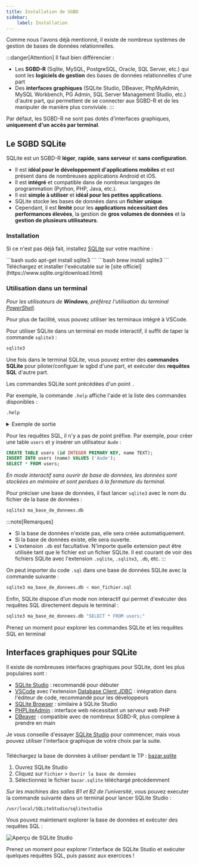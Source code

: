 ```yaml
---
title: Installation de SGBD
sidebar:
    label: Installation
---
```



<Slide title="Installation de SGBD">

Comme nous l'avons déjà mentionné, il existe de nombreux systèmes de gestion de bases de données relationnelles.

:::danger[Attention]
Il faut bien différencier :
* Les **SGBD-R** (Sqlite, MySQL, PostgreSQL, Oracle, SQL Server, etc.) qui sont les **logiciels de gestion** des bases de données relationnelles d'une part
* Des **interfaces graphiques** (SQLite Studio, DBeaver, PhpMyAdmin, MySQL Workbench, PG Admin, SQL Server Management Studio, etc.) d'autre part, qui permettent de se connecter aux SGBD-R et de les manipuler de manière plus conviviale.
:::

Par défaut, les SGBD-R ne sont pas dotés d'interfaces graphiques, **uniquement d'un accès par terminal**.

</Slide>
<Slide>

## Le SGBD SQLite

SQLite est un SGBD-R **léger**, **rapide**, **sans serveur** et **sans configuration**. 

* Il est **idéal pour le développement d'applications mobiles** et est présent dans de nombreuses applications Android et iOS.
* Il est **intégré** et compatible dans de nombreux langages de programmation (Python, PHP, Java, etc.).
* Il est **simple à utiliser** et **idéal pour les petites applications**.
* SQLite stocke les bases de données dans un **fichier unique**.
* Cependant, il est **limité** pour les **applications nécessitant des performances élevées**, la gestion de **gros volumes de données** et la **gestion de plusieurs utilisateurs**.

</Slide>
<Slide>

### Installation

Si ce n'est pas déjà fait, installez [SQLite](https://www.sqlite.org/index.html) sur votre machine :

<Tabs>
  <TabItem label="Linux">
    ```bash
    sudo apt-get install sqlite3
    ```
  </TabItem>
  <TabItem label="MacOS">
    ```bash
    brew install sqlite3
    ```
  </TabItem>
  <TabItem label="Windows">
    Téléchargez et installer l'exécutable sur le [site officiel](https://www.sqlite.org/download.html)
  </TabItem>
</Tabs>

</Slide>
<Slide>

### Utilisation dans un terminal

_Pour les utilisateurs de **Windows**, préférez l'utilisation du terminal [PowerShell](https://learn.microsoft.com/en-us/powershell/)._

Pour plus de facilité, vous pouvez utiliser les terminaux intégré à VSCode.

Pour utiliser SQLite dans un terminal en mode interactif, il suffit de taper la commande `sqlite3` :

```bash
sqlite3
```

</Slide>
<Slide title="Utilisation dans un terminal">

Une fois dans le terminal SQLite, vous pouvez entrer des **commandes SQLite** pour piloter/configuer le sgbd d'une part, et exécuter des **requêtes SQL** d'autre part.

Les commandes SQLite sont précédées d'un point `.`

Par exemple, la commande `.help` affiche l'aide et la liste des commandes disponibles : 

```sql
.help
```

<details>
<summary>Exemple de sortie</summary>

```bash
sqlite> .help

.archive ...             Manage SQL archives
.auth ON|OFF             Show authorizer callbacks
.backup ?DB? FILE        Backup DB (default "main") to FILE
.bail on|off             Stop after hitting an error.  Default OFF
.cd DIRECTORY            Change the working directory to DIRECTORY
.changes on|off          Show number of rows changed by SQL
.check GLOB              Fail if output since .testcase does not match
.clone NEWDB             Clone data into NEWDB from the existing database
.connection [close] [#]  Open or close an auxiliary database connection
.databases               List names and files of attached databases
.dbconfig ?op? ?val?     List or change sqlite3_db_config() options
.dbinfo ?DB?             Show status information about the database
.dump ?OBJECTS?          Render database content as SQL
.echo on|off             Turn command echo on or off
.eqp on|off|full|...     Enable or disable automatic EXPLAIN QUERY PLAN
.excel                   Display the output of next command in spreadsheet
.exit ?CODE?             Exit this program with return-code CODE
.expert                  EXPERIMENTAL. Suggest indexes for queries
.explain ?on|off|auto?   Change the EXPLAIN formatting mode.  Default: auto
.filectrl CMD ...        Run various sqlite3_file_control() operations
.fullschema ?--indent?   Show schema and the content of sqlite_stat tables
.headers on|off          Turn display of headers on or off
.help ?-all? ?PATTERN?   Show help text for PATTERN
.hex-rekey OLD NEW NEW   Change the encryption key using hexadecimal
.import FILE TABLE       Import data from FILE into TABLE
.import FILE TABLE       Import data from FILE into TABLE
.indexes ?TABLE?         Show names of indexes
.limit ?LIMIT? ?VAL?     Display or change the value of an SQLITE_LIMIT
.lint OPTIONS            Report potential schema issues.
.log FILE|on|off         Turn logging on or off.  FILE can be stderr/stdout
.mode MODE ?OPTIONS?     Set output mode
.nonce STRING            Suspend safe mode for one command if nonce matches
.nullvalue STRING        Use STRING in place of NULL values
.once ?OPTIONS? ?FILE?   Output for the next SQL command only to FILE
.open ?OPTIONS? ?FILE?   Close existing database and reopen FILE
.output ?FILE?           Send output to FILE or stdout if FILE is omitted
.parameter CMD ...       Manage SQL parameter bindings
.print STRING...         Print literal STRING
.progress N              Invoke progress handler after every N opcodes
.prompt MAIN CONTINUE    Replace the standard prompts
.quit                    Stop interpreting input stream, exit if primary.
.read FILE               Read input from FILE or command output
.recover                 Recover as much data as possible from corrupt db.
.rekey OLD NEW NEW     Change the encryption key
.restore ?DB? FILE       Restore content of DB (default "main") from FILE
.save ?OPTIONS? FILE     Write database to FILE (an alias for .backup ...)
.scanstats on|off|est    Turn sqlite3_stmt_scanstatus() metrics on or off
.schema ?PATTERN?        Show the CREATE statements matching PATTERN
.separator COL ?ROW?     Change the column and row separators
.session ?NAME? CMD ...  Create or control sessions
.sha3sum ...             Compute a SHA3 hash of database content
.shell CMD ARGS...       Run CMD ARGS... in a system shell
.show                    Show the current values for various settings
.stats ?ARG?             Show stats or turn stats on or off
.system CMD ARGS...      Run CMD ARGS... in a system shell
.tables ?TABLE?          List names of tables matching LIKE pattern TABLE
.text-rekey OLD NEW NEW  Change the encryption key using hexadecimal
.timeout MS              Try opening locked tables for MS milliseconds
.timer on|off            Turn SQL timer on or off
.trace ?OPTIONS?         Output each SQL statement as it is run
.version                 Show source, library and compiler versions
.vfsinfo ?AUX?           Information about the top-level VFS
.vfslist                 List all available VFSes
.vfsname ?AUX?           Print the name of the VFS stack
.width NUM1 NUM2 ...     Set minimum column widths for columnar output
```
</details>

</Slide>
<Slide title="Utilisation dans un terminal">

Pour les requêtes SQL, il n'y a pas de point préfixe. Par exemple, pour créer une table `users` et y insérer un utilisateur `Aude` :

```sql
CREATE TABLE users (id INTEGER PRIMARY KEY, name TEXT);
INSERT INTO users (name) VALUES ('Aude');
SELECT * FROM users;
```

_En mode interactif sans ouvrir de base de données, les données sont stockées en mémoire et sont perdues à la fermeture du terminal._

</Slide>
<Slide title="Utilisation dans un terminal">

Pour préciser une base de données, il faut lancer `sqlite3` avec le nom du fichier de la base de données :

```bash
sqlite3 ma_base_de_donnees.db
```

:::note[Remarques]
* Si la base de données n'existe pas, elle sera créée automatiquement.
* Si la base de données existe, elle sera ouverte.
* L'extension `.db` est facultative. N'importe quelle extension peut être utilisée tant que le fichier est un fichier SQLite. Il est courant de voir des fichiers SQLite avec l'extension `.sqlite`, `.sqlite3`, `.db`, etc.
:::

</Slide>
<Slide title="Utilisation dans un terminal">

On peut importer du code `.sql` dans une base de données SQLite avec la commande suivante :

```bash
sqlite3 ma_base_de_donnees.db < mon_fichier.sql
```

</Slide>
<Slide title="Utilisation dans un terminal">

Enfin, SQLite dispose d'un mode non interactif qui permet d'exécuter des requêtes SQL directement depuis le terminal :

```bash
sqlite3 ma_base_de_donnees.db "SELECT * FROM users;"
```
Prenez un moment pour explorer les commandes SQLite et les requêtes SQL en terminal

</Slide>
<Slide>

## Interfaces graphiques pour SQLite

Il existe de nombreuses interfaces graphiques pour SQLite, dont les plus populaires sont :

* [SQLite Studio](https://sqlitestudio.pl/) : recommandé pour débuter
* [VSCode](https://code.visualstudio.com/) avec l'extension [Database Client JDBC](https://marketplace.visualstudio.com/items?itemName=cweijan.dbclient-jdbc) : intégration dans l'éditeur de code, recommandé pour les développeurs
* [SQLite Browser](https://sqlitebrowser.org/) : similaire à SQLite Studio
* [PHPLiteAdmin](https://www.phpliteadmin.org/) : interface web nécessitant un serveur web PHP
* [DBeaver](https://dbeaver.io/) : compatible avec de nombreux SGBD-R, plus complexe à prendre en main


Je vous conseille d'essayer [SQLite Studio](https://sqlitestudio.pl/) pour commencer, mais vous pouvez utiliser l'interface graphique de votre choix par la suite.

</Slide>
<Slide>

### 

Téléchargez la base de données à utiliser pendant le TP : [bazar.sqlite](/bdd/public/bazar.sqlite)

1. Ouvrez SQLite Studio
2. Cliquez sur `Fichier` > `Ouvrir la base de données`
3. Sélectionnez le fichier `bazar.sqlite` téléchargé précédemment

_Sur les machines des salles B1 et B2 de l’université_, vous pouvez executer la commande suivante dans un terminal pour lancer SQLite Studio : 

```bash
/usr/local/SQLiteStudio/sqlitestudio
```

</Slide>
<Slide title="SQLite Studio">

Vous pouvez maintenant explorer la base de données et exécuter des requêtes SQL :

![Aperçu de SQLite Studio](01-installation-01-SQLite-Studio.png)

Prenez un moment pour explorer l'interface de SQLite Studio et exécuter quelques requêtes SQL, puis passez aux exercices !

</Slide>
